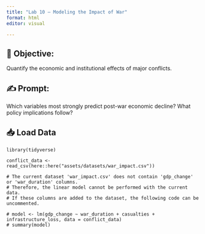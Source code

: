 ```yaml
---
title: "Lab 10 – Modeling the Impact of War"
format: html
editor: visual

---
```


## 🧭 Objective: 
Quantify the economic and institutional effects of major conflicts.

## ✍️ Prompt: 
Which variables most strongly predict post-war economic decline? What policy implications follow?

## 📥 Load Data
```webr-r
library(tidyverse)

conflict_data <- read_csv(here::here("assets/datasets/war_impact.csv"))

# The current dataset 'war_impact.csv' does not contain 'gdp_change' or 'war_duration' columns.
# Therefore, the linear model cannot be performed with the current data.
# If these columns are added to the dataset, the following code can be uncommented.

# model <- lm(gdp_change ~ war_duration + casualties + infrastructure_loss, data = conflict_data)
# summary(model)

```

